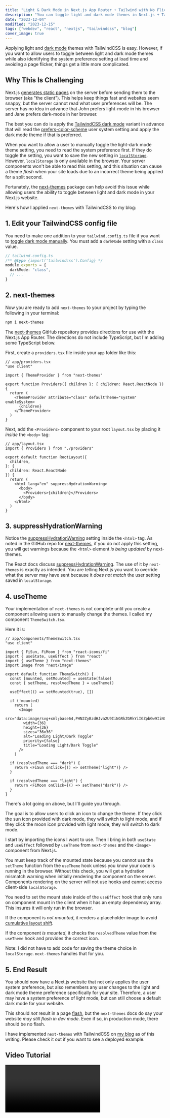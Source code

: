 ```yaml
---
title: "Light & Dark Mode in Next.js App Router + Tailwind with No Flicker"
description: "You can toggle light and dark mode themes in Next.js + TailwindCSS while avoiding a page flicker."
date: "2023-12-04"
modified: "2023-12-15"
tags: ["webdev", "react", "nextjs", "tailwindcss", "blog"]
cover_image: true
---
```


Applying light and [dark mode](https://tailwindcss.com/docs/dark-mode) themes with TailwindCSS is easy. However, if you want to allow users to toggle between light and dark mode themes while also identifying the system preference setting at load time and avoiding a page flicker, things get a little more complicated.

## Why This Is Challenging

Next.js [generates static pages](https://nextjs.org/docs/app/building-your-application/upgrading/app-router-migration#static-site-generation-getstaticprops) on the server before sending them to the browser (aka "the client"). This helps keep things fast and websites seem snappy, but the server cannot read what user preferences will be. The server has no idea in advance that John prefers light-mode in his browser and Jane prefers dark-mode in her browser.

The best you can do is apply the [TailwindCSS dark mode](https://tailwindcss.com/docs/dark-mode) variant in advance that will read the [prefers-color-scheme](https://developer.mozilla.org/en-US/docs/Web/CSS/@media/prefers-color-scheme) user system setting and apply the dark mode theme if that is preferred.

When you want to allow a user to manually toggle the light-dark mode theme setting, you need to read the system preference first. If they do toggle the setting, you want to save the new setting in [`localStorage`](https://developer.mozilla.org/en-US/docs/Web/API/Window/localStorage). However, `localStorage` is only available in the browser. Your server components won't be able to read this setting, and this situation can cause a theme _flash_ when your site loads due to an incorrect theme being applied for a split second.

Fortunately, the [next-themes](https://github.com/pacocoursey/next-themes) package can help avoid this issue while allowing users the ability to toggle between light and dark mode in your Next.js website.

Here's how I applied `next-themes` with TailwindCSS to my blog:

## 1. Edit your TailwindCSS config file

You need to make one addition to your `tailwind.config.ts` file if you want to [toggle dark mode manually](https://tailwindcss.com/docs/dark-mode#toggling-dark-mode-manually). You must add a `darkMode` setting with a `class` value.

```ts
// tailwind.config.ts
/** @type {import('tailwindcss').Config} */
module.exports = {
  darkMode: "class",
  // ...
}
```

## 2. next-themes

Now you are ready to add `next-themes` to your project by typing the following in your terminal:

```bash
npm i next-themes
```

The [next-themes](https://github.com/pacocoursey/next-themes) GitHub repository provides directions for use with the Next.js App Router. The directions do not include TypeScript, but I'm adding some TypeScript below.

First, create a `providers.tsx` file inside your `app` folder like this:

```tsx
// app/providers.tsx
"use client"

import { ThemeProvider } from "next-themes"

export function Providers({ children }: { children: React.ReactNode }) {
  return (
    <ThemeProvider attribute="class" defaultTheme="system" enableSystem>
      {children}
    </ThemeProvider>
  )
}
```

Next, add the `<Providers>` component to your root `layout.tsx` by placing it _inside_ the `<body>` tag:

```tsx
// app/layout.tsx
import { Providers } from "./providers"

export default function RootLayout({
  children,
}: {
  children: React.ReactNode
}) {
  return (
    <html lang="en" suppressHydrationWarning>
      <body>
        <Providers>{children}</Providers>
      </body>
    </html>
  )
}
```

## 3. suppressHydrationWarning

Notice the [suppressHydrationWarning](https://legacy.reactjs.org/docs/dom-elements.html#suppresshydrationwarning) setting inside the `<html>` tag. As noted in the GitHub repo for [next-themes](https://github.com/pacocoursey/next-themes), if you do not apply this setting, you will get warnings because the `<html>` element _is being updated_ by next-themes.

The React docs discuss [suppressHydrationWarning](https://legacy.reactjs.org/docs/dom-elements.html#suppresshydrationwarning). The use of it by `next-themes` is exactly as intended. You are telling Next.js you want to override what the server may have sent because it _does not match_ the user setting saved in `localStorage`.

## 4. useTheme

Your implementation of `next-themes` is not complete until you create a component allowing users to manually change the themes. I called my component `ThemeSwitch.tsx`.

Here it is:

```tsx
// app/components/ThemeSwitch.tsx
"use client"

import { FiSun, FiMoon } from "react-icons/fi"
import { useState, useEffect } from "react"
import { useTheme } from "next-themes"
import Image from "next/image"

export default function ThemeSwitch() {
  const [mounted, setMounted] = useState(false)
  const { setTheme, resolvedTheme } = useTheme()

  useEffect(() => setMounted(true), [])

  if (!mounted)
    return (
      <Image
        src="data:image/svg+xml;base64,PHN2ZyBzdHJva2U9IiNGRkZGRkYiIGZpbGw9IiNGRkZGRkYiIHN0cm9rZS13aWR0aD0iMCIgdmlld0JveD0iMCAwIDI0IDI0IiBoZWlnaHQ9IjIwMHB4IiB3aWR0aD0iMjAwcHgiIHhtbG5zPSJodHRwOi8vd3d3LnczLm9yZy8yMDAwL3N2ZyI+PHJlY3Qgd2lkdGg9IjIwIiBoZWlnaHQ9IjIwIiB4PSIyIiB5PSIyIiBmaWxsPSJub25lIiBzdHJva2Utd2lkdGg9IjIiIHJ4PSIyIj48L3JlY3Q+PC9zdmc+Cg=="
        width={36}
        height={36}
        sizes="36x36"
        alt="Loading Light/Dark Toggle"
        priority={false}
        title="Loading Light/Dark Toggle"
      />
    )

  if (resolvedTheme === "dark") {
    return <FiSun onClick={() => setTheme("light")} />
  }

  if (resolvedTheme === "light") {
    return <FiMoon onClick={() => setTheme("dark")} />
  }
}
```

There's a lot going on above, but I'll guide you through.

The goal is to allow users to click an icon to change the theme. If they click the sun icon provided with dark mode, they will switch to light mode, and if they click the moon icon provided with light mode, they will switch to dark mode.

I start by importing the icons I want to use. Then I bring in both `useState` and `useEffect` followed by `useTheme` from `next-themes` and the `<Image>` component from Next.js.

You must keep track of the mounted state because you cannot use the `setTheme` function from the `useTheme` hook unless you know your code is running in the browser. Without this check, you will get a hydration mismatch warning when initially rendering the component on the server. Components rendering on the server will not use hooks and cannot access client-side `localStorage`.

You need to set the mount state inside of the `useEffect` hook that only runs on component mount in the client when it has an empty dependency array. This insures it will only run in the browser.

If the component is _not mounted_, it renders a placeholder image to avoid [cumulative layout shift](https://web.dev/articles/cls).

If the component _is mounted_, it checks the `resolvedTheme` value from the `useTheme` hook and provides the correct icon.

Note: I did not have to add code for saving the theme choice in `localStorage`. `next-themes` handles that for you.

## 5. End Result

You should now have a Next.js website that not only applies the user system preference, but also remembers any user changes to the light and dark mode theme preference specifically for your site. Therefore, a user may have a system preference of light mode, but can still choose a default dark mode for your website.

This should _not_ result in a page [flash](https://github.com/pacocoursey/next-themes#the-flash), but the `next-themes` docs do say your website _may still flash in dev mode_. Even if so, in production mode, there should be no flash.

I have implemented `next-themes` with TailwindCSS on [my blog](https://www.davegray.codes/) as of this writing. Please check it out if you want to see a deployed example.

## Video Tutorial

<Video id="7zqI4qMDdg8" />

I created a video tutorial based on this article, too.

Check it out!
